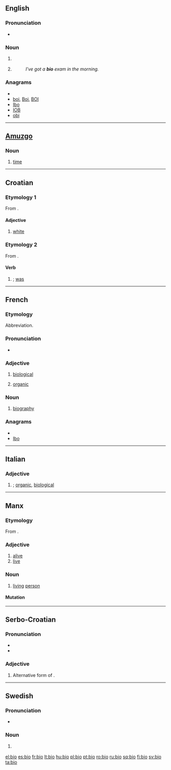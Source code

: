 {{also|bio-|bio.|-bio|Bio.|Bio}}
==English==

===Pronunciation===
* {{rhymes|aɪəʊ}}

===Noun===
{{en-noun}}

# {{informal}} {{form of|Abbreviation|[[biography]]}}
# {{informal}} {{form of|Abbreviation|[[biology]]}}
#: ''I've got a '''bio''' exam in the morning.''

===Anagrams===
* {{alphagram|bio}}
* [[boi#English|boi]], [[Boi#English|Boi]], [[BOI#English|BOI]]
* [[Ibo#English|Ibo]]
* [[IOB#English|IOB]]
* [[obi#English|obi]]

----

==[[Amuzgo]]==

===Noun===
{{infl|amu|noun}}

# [[time]]

----

==Croatian==

===Etymology 1===
From {{proto|Slavic|bel|lang=hr}}.

====Adjective====
{{infl|hr|adjective|variant of|bijel}}

# [[white]]

===Etymology 2===
From {{proto|Slavic|bil|lang=hr}}.

====Verb====
{{infl|hr|verb form}}

# {{form of|past tense of the verb|[[biti]]|nodot=1}}; [[was]]

----

==French==

===Etymology===
Abbreviation.

===Pronunciation===
* {{IPA|/bjo/|lang=fr}}

===Adjective===
{{fr-adj|inv=yes}}

# {{colloquial|lang=fr}} [[biological]]
# {{context|food|ecology|lang=fr}} [[organic]]

===Noun===
{{fr-noun|f}}

# {{colloquial|lang=fr}} [[biography]]

===Anagrams===
* {{alphagram|bio}}
* [[Ibo#French|Ibo]]

----

==Italian==

===Adjective===
{{infl|it|adjective|g=inv}}

# {{informal|lang=it}} {{form of|Abbreviation|[[biologico]]|nodot=1}}; [[organic]], [[biological]]

----

==Manx==

===Etymology===
From {{etyl|sga|gv}} {{term|béo|lang=sga}}.

===Adjective===
{{infl|gv|adjective}}

# [[alive]]
# [[live]]

===Noun===
{{infl|gv|noun}} {{g|Manx}}

# [[living]] [[person]]

====Mutation====
{{gv mut cons|b|io}}

----

==Serbo-Croatian==

===Pronunciation===
* {{IPA|/bîo/|lang=sh}}
* {{hyphenation|bi|o}}

===Adjective===
{{sh-adjective|head=bȉo|def=bijeli|def_a=bijȇlī|comp=bjelji|comp_a=bjèljī|r|био|би̏о}}

# Alternative form of {{term|bijel|bijȇl|lang=sh}}.

----

==Swedish==

===Pronunciation===
* {{audio|Sv-bio.ogg|audio}}

===Noun===
{{infl|sv|noun|g=c|definite singular|bion}}

# {{form of|Short|[[biograf]]|nodot=1}} {{i|that form is used for plurals}}

[[el:bio]]
[[es:bio]]
[[fr:bio]]
[[lt:bio]]
[[hu:bio]]
[[pl:bio]]
[[pt:bio]]
[[ro:bio]]
[[ru:bio]]
[[sq:bio]]
[[fi:bio]]
[[sv:bio]]
[[ta:bio]]